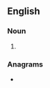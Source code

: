 {{also|diènes}}
==English==

===Noun===
{{head|en|noun plural form}}

# {{plural of|diene|lang=en}}

===Anagrams===
* {{anagrams|en|a=deeins|Denise|Sidnee|denies|enside|seined}}
